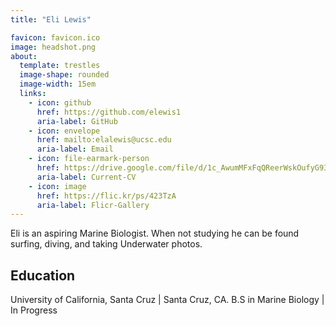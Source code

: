 ```yaml
---
title: "Eli Lewis"

favicon: favicon.ico
image: headshot.png
about: 
  template: trestles
  image-shape: rounded
  image-width: 15em
  links:
    - icon: github
      href: https://github.com/elewis1
      aria-label: GitHub
    - icon: envelope
      href: mailto:elalewis@ucsc.edu
      aria-label: Email
    - icon: file-earmark-person
      href: https://drive.google.com/file/d/1c_AwumMFxFqQReerWskOufyG930WDE-8/view?usp=share_link
      aria-label: Current-CV
    - icon: image
      href: https://flic.kr/ps/423TzA
      aria-label: Flicr-Gallery
---
```


Eli is an aspiring Marine Biologist. When not studying he can be found surfing, diving, and taking Underwater photos.

## Education

University of California, Santa Cruz \| Santa Cruz, CA. B.S in Marine Biology \| In Progress

## 
